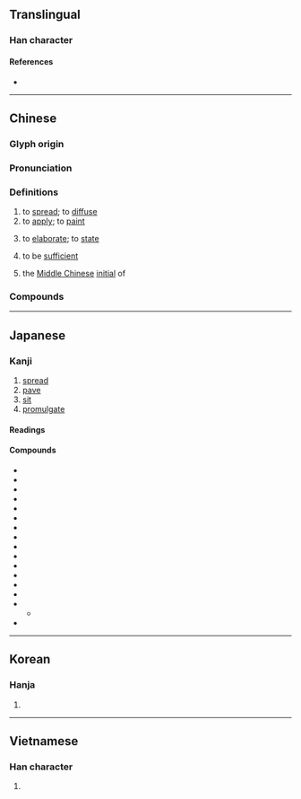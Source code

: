 {{character info}}
==Translingual==

===Han character===
{{Han char|rn=66|rad=攴|as=11|sn=15|four=58240|canj=ISOK|ids=⿰旉攵}}

====References====
* {{Han ref|kx=0474.530|dkj=13359|dj=0829.030|hdz=21473.070|uh=6577|ud=25975|bh=BCC5|bd=48325}}

----

==Chinese==
{{zh-forms|ss=𪯈|alt=旉,尃,𢾭}}

===Glyph origin===
{{Han etym}}

===Pronunciation===
{{zh-pron
|m=fū
|c=fu1
|mn=qz,xm,zz:pho͘/hu
|mn_note=pho͘ - vernacular; hu - literary
|mn-t=hu1
|mc=y
|oc=y
|cat=v
}}

===Definitions===
{{zh-hanzi}}

# to [[spread]]; to [[diffuse]]
# to [[apply]]; to [[paint]]
# {{lb|zh|literary}} to [[elaborate]]; to [[state]]
# to be [[sufficient]]
# {{zh-div|母}} {{lb|zh|Chinese linguistics}} the [[Middle Chinese]] [[initial]] of {{ltc-l|敷}}

===Compounds===
{{zh-der|不敷|入不敷出|冷敷|冷敷法|外敷|播敷|敷佑|敷化|敷告|敷土|敷天|敷奏|敷布|敷張揚厲|敷彩泥塑|敷愉|敷掩|敷政|敷教|敷教明倫|敷文|敷料|敷施|敷暢|敷榮|敷求|敷治|敷演|敷粉|敷蓋物|敷藥|敷衍|敷衍了事|敷衍塞責|敷衍搪塞|敷衍故事|敷訓|敷設|敷陳|敷章|熱敷|羅敷|羅敷有夫|面如敷粉}}

----

==Japanese==

===Kanji===
{{ja-kanji|grade=c|rs=攴11}}

# [[spread]]
# [[pave]]
# [[sit]]
# [[promulgate]]

====Readings====
{{ja-readings
|goon=ふ
|kanon=ふ
|kun=し-く, しき-
}}

====Compounds====
{{der-top|Compounds}}
* {{ja-r|お%化け%屋%敷|お%ばけ%や%しき|gloss=[[haunted house]]}}
* {{ja-r|座%敷|ざ%しき|gloss=Japanese-style [[tatami]]-floored room}}
* {{ja-r|座%敷%牢|ざ%しき%ろう|gloss=confinement room for criminals}}
* {{ja-r|座%敷 童|ざ%しき わらし|gloss=red-faced [[child]]-[[yokai]]}}
* {{ja-r|敷%居|しき%い|gloss=[[threshold]] — bottom part of a doorway}}
* {{ja-r|敷%瓦|しき%がわら}}
* {{ja-r|敷%田|^しき%た|pos=''A surname.''}}
* {{ja-r|敷%地|しき%ち|gloss=[[site]], [[premises]]}}
* {{ja-r|敷%布|しき%ふ|gloss=[[bedsheet]]}}
* {{ja-r|風%呂%敷|ふ%ろ%しき|gloss=type of Japanese wrapping cloth; [[furoshiki]]}}
* {{ja-r|本%屋%敷|^もと%や%しき|pos=''A surname.''}}
* {{ja-r|屋%敷|や%しき|gloss=[[estate]], [[grounds]]}}
* {{ja-r|屋%敷|^や%しき|pos=''A surname.''}}
* {{ja-r|幽%霊 屋%敷|ゆう%れい や%しき|gloss=[[haunted house]]}}
* {{ja-r|敷%衍|ふ%えん|gloss=[[amplification]], [[elaboration]]}}
** {{ja-r|敷%延|ふ%えん|pos=''alternative form of the above''}}
* {{ja-r|敷%設|ふ%せつ|gloss=[[construction]]}}
{{der-bottom}}

----

==Korean==

===Hanja===
{{ko-hanja|hangeul=부|eumhun=|rv=bu|mr=pu|y=pu}}

# {{rfdef|ko|sort=攴11}}

----

==Vietnamese==

===Han character===
{{vi-readings|reading=phô, phu|rs=攴11}}

# {{rfdef|vi|sort=攴11}}